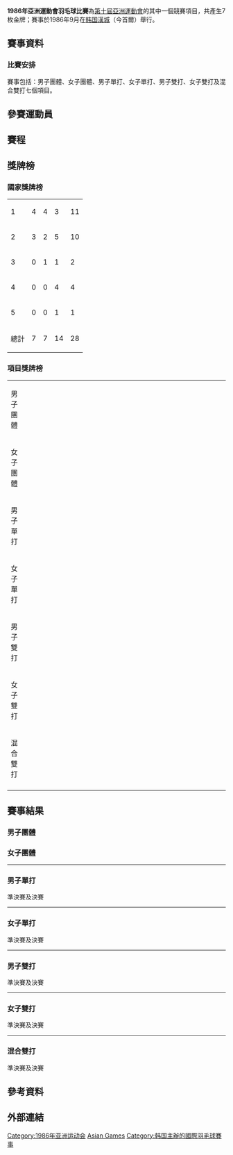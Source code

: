 {{noteTA|G1=Badminton|G2=Sports}}
{{Infobox sports competition event
| event         = [[亞洲運動會羽毛球比賽|羽毛球]]
| competition   = [[1986年亞洲運動會|1986年亞洲運動會]]
| image         = 
| image_size    = 
| alt           = 
| caption       = 
| venue         = 
| location      = {{KOR}}[[漢城|漢城]]
| dates         = 
| competitors   = 
| nations       = 
| previous      = [[1982年亞洲運動會羽毛球比賽|1982]]
| next          = [[1990年亞洲運動會羽毛球比賽|1990]]
}}
'''1986年亞洲運動會羽毛球比賽'''為[[1986年亞洲運動會|第十屆亞洲運動會]]的其中一個競賽項目，共產生7枚金牌；賽事於1986年9月在[[韩国|韩国]][[漢城|漢城]]（今首爾）舉行。

== 賽事資料 ==
=== 比賽安排 ===
賽事包括：男子團體、女子團體、男子單打、女子單打、男子雙打、女子雙打及混合雙打七個項目。

==參賽運動員==

== 賽程 ==

== 獎牌榜 ==
===國家獎牌榜===
{| {{RankedMedalTable}}
|-
|1||align=left|{{flagIOC2team|CHN|1986年亞洲運動會}}||4||4||3||11
|-
|2||align=left|{{flagIOC2team|KOR|1986年亞洲運動會}}||3||2||5||10
|-
|3||align=left|{{flagIOC2team|JPN|1986年亞洲運動會}}||0||1||1||2
|-
|4||align=left|{{flagIOC2team|INA|1986年亞洲運動會}}||0||0||4||4
|-
|5||align=left|{{flagIOC2team|IND|1986年亞洲運動會}}||0||0||1||1
|- class="sortbottom"
!colspan=2| 總計 || 7 || 7 || 14 || 28
|}

===項目獎牌榜===
{| {{MedalistTable|type=項目|columns=1|style=font-size:small;}}
|-
|rowspan="2"|男子團體<small>{{DetailsLink|1986年亞洲運動會羽毛球男子團體比賽}}</small>
|rowspan=2 width=200px|{{bat|KOR}}
|rowspan=2 width=200px|{{bat|CHN}}
|width=200px|{{IND}}
|-
|width=200px|{{INA}}
|-
|rowspan="2"|女子團體<small>{{DetailsLink|1986年亞洲運動會羽毛球女子團體比賽}}</small>
|rowspan=2 width=200px|{{bat|CHN}}
|rowspan=2 width=200px|{{bat|JPN}}
|width=200px|{{INA}}
|-
|width=200px|{{bat|KOR}}
|-
|rowspan="2"|男子單打<small>{{DetailsLink|1986年亞洲運動會羽毛球男子單打比賽}}</small>
|rowspan=2 | {{flagIOC2athlete|[[赵剑华|赵剑华]]|CHN|1986年亞洲運動會}}
|rowspan=2 | {{flagIOC2athlete|[[杨阳_(羽毛球运动员)|杨阳]]|CHN|1986年亞洲運動會}}
|{{flagIOC2athlete|[[朴成培|朴成培]]|KOR|1986年亞洲運動會}}
|-
|{{flagIOC2athlete|[[成漢國|成漢國]]|KOR|1986年亞洲運動會}} 
|-
|rowspan="2"|女子單打<small>{{DetailsLink|1986年亞洲運動會羽毛球女子單打比賽}}</small>
|rowspan=2 | {{flagIOC2athlete|[[韩爱萍|韩爱萍]]|CHN|1986年亞洲運動會}}
|rowspan=2 | {{flagIOC2athlete|[[李玲蔚|李玲蔚]]|CHN|1986年亞洲運動會}}
|{{flagIOC2athlete|[[黃惠英|黃惠英]]|KOR|1986年亞洲運動會}}
|-
|{{flagIOC2athlete|[[金練子|金練子]]|KOR|1986年亞洲運動會}} 
|-
|rowspan="2"|男子雙打<small>{{DetailsLink|1986年亞洲運動會羽毛球男子雙打比賽}}</small>
|rowspan="2"|{{flagIOC2athlete|[[朴柱奉|朴柱奉]]|KOR|1986年亞洲運動會}}<br/>{{flagIOC2athlete|[[金文秀|金文秀]]|KOR|1986年亞洲運動會}}
|rowspan="2"|{{flagIOC2athlete|[[李永波|李永波]]|CHN|1986年亞洲運動會}}<br/>{{flagIOC2athlete|[[田秉毅|田秉毅]]|CHN|1986年亞洲運動會}}
|{{flagIOC2athlete|[[丁其庆|丁其庆]]|CHN|1986年亞洲運動會}}<br/>{{flagIOC2athlete|[[陳康_(羽毛球運動員)|陳康]]|CHN|1986年亞洲運動會}}
|-
|{{flagIOC2athlete|[[林水镜|林水镜]]|INA|1986年亞洲運動會}}<br/>{{flagIOC2athlete|[[巴比·鄂坦托|巴比·鄂坦托]]|INA|1986年亞洲運動會}}
|-
|rowspan="2"|女子雙打<small>{{DetailsLink|1986年亞洲運動會羽毛球女子雙打比賽}}</small>
|rowspan="2"|{{flagIOC2athlete|[[关渭贞|关渭贞]]|CHN|1986年亞洲運動會}}<br/>{{flagIOC2athlete|[[林瑛_(羽毛球运动员)|林瑛]]|CHN|1986年亞洲運動會}}
|rowspan="2"|{{flagIOC2athlete|[[柳尚希|柳尚希]]|KOR|1986年亞洲運動會}}<br/>{{flagIOC2athlete|[[金練子|金練子]]|KOR|1986年亞洲運動會}}
|{{flagIOC2athlete|[[羅西安娜·添迪恩|羅西安娜·添迪恩]]|INA|1986年亞洲運動會}}<br/>{{flagIOC2athlete|[[黃祖金|黃祖金]]|INA|1986年亞洲運動會}}
|-
|{{flagIOC2athlete|[[陣內貴美子|陣內貴美子]]|JPN|1986年亞洲運動會}}<br/>{{flagIOC2athlete|[[北田スミ子|北田スミ子]]|JPN|1986年亞洲運動會}}
|-
|rowspan="2"|混合雙打<small>{{DetailsLink|1986年亞洲運動會羽毛球混合雙打比賽}}</small>
|rowspan="2"|{{flagIOC2athlete|[[朴柱奉|朴柱奉]]|KOR|1986年亞洲運動會}}<br/>{{flagIOC2athlete|[[鄭明熙|鄭明熙]]|KOR|1986年亞洲運動會}}
|rowspan="2"|{{flagIOC2athlete|[[李得春_(羽毛球運動員)|李得春]]|KOR|1986年亞洲運動會}}<br/>{{flagIOC2athlete|[[鄭素英_(羽毛球運動員)|鄭素英]]|KOR|1986年亞洲運動會}}
|{{flagIOC2athlete|[[蒋国良|蒋国良]]|CHN|1986年亞洲運動會}}<br/>{{flagIOC2athlete|[[林瑛_(羽毛球运动员)|林瑛]]|CHN|1986年亞洲運動會}}
|-
|{{flagIOC2athlete|[[熊国宝|熊国宝]]|CHN|1986年亞洲運動會}}<br/>{{flagIOC2athlete|[[钱萍|钱萍]]|CHN|1986年亞洲運動會}}
|-
|}

== 賽事結果 ==
=== 男子團體 ===

=== 女子團體 ===

----

=== 男子單打 ===
{{main|1986年亞洲運動會羽毛球男子單打比賽}}
;準決賽及決賽
{{4TeamBracket-Tennis3-v2
| RD1=準決賽
| RD2=決賽
| team-width=200
| score-width=20

| RD1-seed1= 
| RD1-team1=
| RD1-score1-1=
| RD1-score1-2=
| RD1-score1-3=
| RD1-seed2=
| RD1-team2=
| RD1-score2-1=
| RD1-score2-2=
| RD1-score2-3=

| RD1-seed3=
| RD1-team3=
| RD1-score3-1=
| RD1-score3-2=
| RD1-score3-3=
| RD1-seed4=
| RD1-team4=
| RD1-score4-1=
| RD1-score4-2=
| RD1-score4-3=

| RD2-seed1=
| RD2-team1=
| RD2-score1-1=
| RD2-score1-2=
| RD2-score1-3=
| RD2-seed2=
| RD2-team2=
| RD2-score2-1=
| RD2-score2-2=
| RD2-score2-3=
}}
----

=== 女子單打 ===
{{main|1986年亞洲運動會羽毛球女子單打比賽}}
;準決賽及決賽
{{4TeamBracket-Tennis3-v2
| RD1=準決賽
| RD2=決賽
| team-width=200
| score-width=20

| RD1-seed1=
| RD1-team1=
| RD1-score1-1=
| RD1-score1-2=
| RD1-score1-3=
| RD1-seed2=
| RD1-team2=
| RD1-score2-1=
| RD1-score2-2=
| RD1-score2-3=

| RD1-seed3=
| RD1-team3=
| RD1-score3-1=
| RD1-score3-2=
| RD1-score3-3=
| RD1-seed4=
| RD1-team4=
| RD1-score4-1=
| RD1-score4-2=
| RD1-score4-3=

| RD2-seed1=
| RD2-team1=
| RD2-score1-1=
| RD2-score1-2=
| RD2-score1-3=
| RD2-seed2=
| RD2-team2=
| RD2-score2-1=
| RD2-score2-2=
| RD2-score2-3=
}}
----

=== 男子雙打 ===
{{main|1986年亞洲運動會羽毛球男子雙打比賽}}
;準決賽及決賽
{{4TeamBracket-Tennis3-v2
| RD1=準決賽
| RD2=決賽
| team-width=230
| score-width=20

| RD1-seed1=
| RD1-team1=
| RD1-score1-1=
| RD1-score1-2=
| RD1-score1-3=
| RD1-seed2=
| RD1-team2=
| RD1-score2-1=
| RD1-score2-2=
| RD1-score2-3=

| RD1-seed3=
| RD1-team3=
| RD1-score3-1=
| RD1-score3-2=
| RD1-score3-3=
| RD1-seed4=
| RD1-team4=
| RD1-score4-1=
| RD1-score4-2=
| RD1-score4-3=

| RD2-seed1=
| RD2-team1=
| RD2-score1-1=
| RD2-score1-2=
| RD2-score1-3=
| RD2-seed2=
| RD2-team2=
| RD2-score2-1=
| RD2-score2-2=
| RD2-score2-3=
}}
----

=== 女子雙打 ===
{{main|1986年亞洲運動會羽毛球女子雙打比賽}}
;準決賽及決賽
{{4TeamBracket-Tennis3-v2
| RD1=準決賽
| RD2=決賽
| team-width=200
| score-width=20

| RD1-seed1=
| RD1-team1=
| RD1-score1-1=
| RD1-score1-2=
| RD1-score1-3=
| RD1-seed2=
| RD1-team2=
| RD1-score2-1=
| RD1-score2-2=
| RD1-score2-3=

| RD1-seed3=
| RD1-team3=
| RD1-score3-1=
| RD1-score3-2=
| RD1-score3-3=
| RD1-seed4=
| RD1-team4=
| RD1-score4-1=
| RD1-score4-2=
| RD1-score4-3=

| RD2-seed1=
| RD2-team1=
| RD2-score1-1=
| RD2-score1-2=
| RD2-score1-3=
| RD2-seed2=
| RD2-team2=
| RD2-score2-1=
| RD2-score2-2=
| RD2-score2-3=
}}
----

=== 混合雙打 ===
{{main|1986年亞洲運動會羽毛球混合雙打比賽}}
;準決賽及決賽
{{4TeamBracket-Tennis3-v2
| RD1=準決賽
| RD2=決賽

| team-width=200
| RD1-seed1=
| RD1-team1=
| RD1-score1-1=
| RD1-score1-2=
| RD1-score1-3=
| RD1-seed2=
| RD1-team2=
| RD1-score2-1=
| RD1-score2-2=
| RD1-score2-3=

| RD1-seed3=
| RD1-team3=
| RD1-score3-1=
| RD1-score3-2=
| RD1-score3-3=
| RD1-seed4=
| RD1-team4=
| RD1-score4-1=
| RD1-score4-2=
| RD1-score4-3=

| RD2-seed1=
| RD2-team1=
| RD2-score1-1=
| RD2-score1-2=
| RD2-score1-3=
| RD2-seed2=
| RD2-team2=
| RD2-score2-1=
| RD2-score2-2=
| RD2-score2-3=
}}

== 參考資料 ==
{{Reflist}}

== 外部連結 ==

{{亞洲運動會羽毛球比賽}}
{{1986年亞洲運動會比賽項目}}

[[Category:1986年亚洲运动会|Category:1986年亚洲运动会]]
[[Category:1986年羽毛球|Asian Games]]
[[Category:韩国主辦的國際羽毛球賽事|Category:韩国主辦的國際羽毛球賽事]]